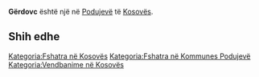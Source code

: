 {{Fshat në 
 | Emri                = Gërdovc
 | EmriAlt                = 
 | NAME_SHORT_FORM=      
 | NAME_GENERIC=      
 | NAME_SORT_NAME_RO=      GERDOVC
 | FULL_NAME_RO = Gërdovc
 | FULL_NAME_ND_RO=Gerdovc
 | SORT_NAME_RG=GERDOVC
 | FULL_NAME_RG=Gërdovc
 | FULL_NAME_ND_RG=Gerdovc
 | SRP_NAME_SHORT_FORM=      
 | SRP_NAME_GENERIC=      
 | SRP_NAME_SORT_NAME_RO=      
 | SRP_FULL_NAME_RO = 
 | SRP_FULL_NAME_ND_RO=
 | SRP_SORT_NAME_RG=
 | SRP_FULL_NAME_RG=
 | SRP_FULL_NAME_ND_RG=
 | Emri (Rasa dhanore) = 
 | Figura              = 
 | Shteti              = Kosovo
 | Komuna              = Podujevë
 | Kodi postar         = 
 | Sipërfaqja          = 

 | Popullsia           = 

 | Regj. i popullsisë  = 
 | Dend. e popullsisë  = 
 | Faqja zyrtare       = 
 <!--- Koordinatat ----> 
 | Gjerësia            = 42.821944
 | Gjatësia            = 21.219167
 | Lartësia            = 
}}
'''Gërdovc''' është një [[]] në [[Podujevë]] të [[Kosovës]].

<!-- == Gjeografia == -->
<!-- == Historia == -->
<!-- == Demografia == -->
== Shih edhe ==
{{Komuna Podujevë}}
{{Kosovo-Administrata-Cung}}

[[Kategoria:Fshatra në Kosovës]]
[[Kategoria:Fshatra në Kommunes Podujevë]]
[[Kategoria:Vendbanime në Kosovës]]